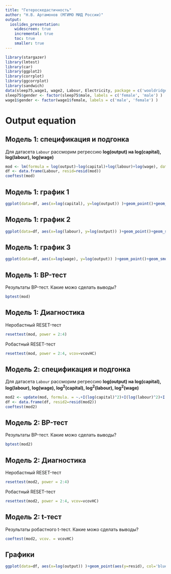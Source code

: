 ```yaml
---
title: "Гетероскедастичность"
author: "Н.В. Артамонов (МГИМО МИД России)"
output:
  ioslides_presentation:
    widescreen: true
    incremental: true
    toc: true
    smaller: true
---
```


```r
library(stargazer)
library(lmtest)
library(car)
library(ggplot2)
library(corrplot)
library(ggcorrplot)
library(sandwich)
data(sleep75,wage1, wage2, Labour, Electricity, package = c('wooldridge', 'Ecdat') )
sleep75$gender <- factor(sleep75$male, labels = c('female', 'male') )
wage1$gender <- factor(wage1$female, labels = c('male', 'female') )
```

# Output equation

## Модель 1: спецификация и подгонка

Для датасета `Labour` рассморим регрессию **log(output) на log(capital), log(labour), log(wage)**

```r
mod <- lm(formula = log(output)~log(capital)+log(labour)+log(wage), data=Labour)
df <- data.frame(Labour, resid=resid(mod))
coeftest(mod)
```

## Модель 1: график 1

```r
ggplot(data=df, aes(x=log(capital), y=log(output)) )+geom_point()+geom_smooth(method=lm, formula = y~x, se=FALSE)
```

## Модель 1: график 2

```r
ggplot(data=df, aes(x=log(labour), y=log(output)) )+geom_point()+geom_smooth(method=lm, formula = y~x, se=FALSE)
```

## Модель 1: график 3

```r
ggplot(data=df, aes(x=log(wage), y=log(output)) )+geom_point()+geom_smooth(method=lm, formula = y~x, se=FALSE)
```

## Модель 1: BP-тест

Результаты BP-тест. Какие можо сделать выводы?

```r
bptest(mod)
```

## Модель 1: Диагностика

Неробастный RESET-тест

```r
resettest(mod, power = 2:4)
```

Робастный RESET-тест 

```r
resettest(mod, power = 2:4, vcov=vcovHC)
```

## Модель 2: спецификация и подгонка

Для датасета `Labour` рассморим регрессию **log(output) на log(capital), log(labour), log(wage), 
log^2^(capital), log^2^(labour), log^2^(wage)**

```r
mod2 <- update(mod, formula. = ~.+I(log(capital)^2)+I(log(labour)^2)+I(log(wage)^2) )
df <- data.frame(df, resid2=resid(mod2))
coeftest(mod2)
```

## Модель 2: BP-тест

Результаты BP-тест. Какие можо сделать выводы?

```r
bptest(mod2)
```

## Модель 2: Диагностика

Неробастный RESET-тест

```r
resettest(mod2, power = 2:4)
```

Робастный RESET-тест 

```r
resettest(mod2, power = 2:4, vcov=vcovHC)
```

## Модель 2: t-тест

Результаты робастного t-тест. Какие можо сделать выводы?

```r
coeftest(mod2, vcov. = vcovHC)
```

## Графики

```r
ggplot(data=df, aes(x=log(output)) )+geom_point(aes(y=resid), col='blue')+geom_point(aes(y=resid2), col='red')
```

